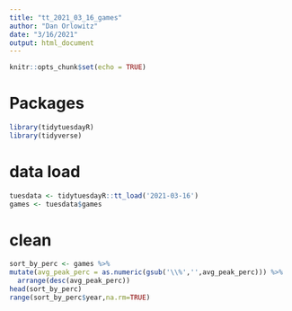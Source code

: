 ```yaml
---
title: "tt_2021_03_16_games"
author: "Dan Orlowitz"
date: "3/16/2021"
output: html_document
---
```


```r
knitr::opts_chunk$set(echo = TRUE)
```

# Packages

```r
library(tidytuesdayR)
library(tidyverse)
```

# data load

```r
tuesdata <- tidytuesdayR::tt_load('2021-03-16')
games <- tuesdata$games
```

# clean
```r
sort_by_perc <- games %>%
mutate(avg_peak_perc = as.numeric(gsub('\\%','',avg_peak_perc))) %>%
  arrange(desc(avg_peak_perc))
head(sort_by_perc)
range(sort_by_perc$year,na.rm=TRUE)
```